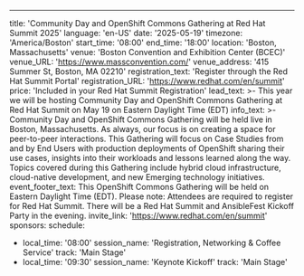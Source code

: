 ---
title: 'Community Day and OpenShift Commons Gathering at Red Hat Summit 2025'
language: 'en-US'
date: '2025-05-19'
timezone: 'America/Boston'
start_time: '08:00'
end_time: '18:00'
location: 'Boston, Massachusetts'
venue: 'Boston Convention and Exhibition Center (BCEC)'
venue_URL: 'https://www.massconvention.com/'
venue_address: '415 Summer St, Boston, MA 02210'
registration_text: 'Register through the Red Hat Summit Portal'
registration_URL: 'https://www.redhat.com/en/summit'
price: 'Included in your Red Hat Summit Registration'
lead_text: >-
  This year we will be hosting Community Day and OpenShift Commons Gathering at Red Hat Summit on May 19 on Eastern Daylight Time (EDT)
info_text: >-
  Community Day and OpenShift Commons Gathering will be held live in Boston, Massachusetts. As always, our focus is on creating a space for peer-to-peer interactions. This Gathering 
will focus on Case Studies from and by End Users with production deployments of OpenShift sharing their use cases, insights into their workloads and lessons learned along the way. 
Topics covered during this Gathering include hybrid cloud infrastructure, cloud-native development, and new Emerging technology initiatives.
event_footer_text: This OpenShift Commons Gathering will be held on Eastern Daylight Time (EDT). Please note: Attendees are required to register for Red Hat Summit. There will be a Red Hat Summit 
and 
AnsibleFest Kickoff Party in the evening.
invite_link: 'https://www.redhat.com/en/summit'
sponsors:
schedule:
  - local_time: '08:00'
    session_name: 'Registration, Networking & Coffee Service'
    track: 'Main Stage'
  - local_time: '09:30'
    session_name: 'Keynote Kickoff'
    track: 'Main Stage'
